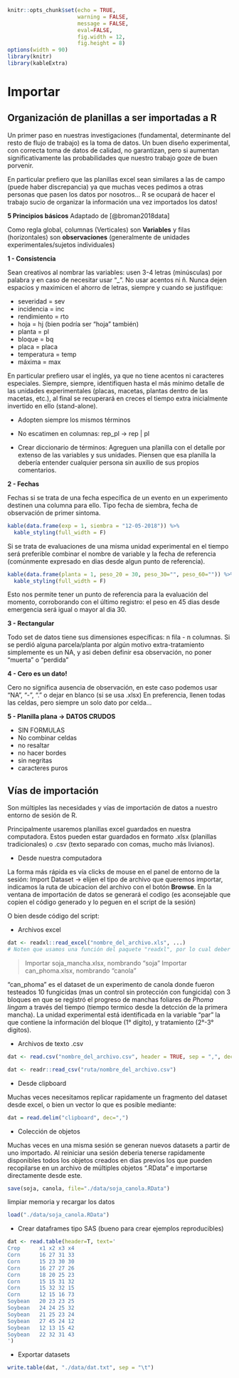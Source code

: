 ```r
knitr::opts_chunk$set(echo = TRUE, 
                      warning = FALSE, 
                      message = FALSE, 
                      eval=FALSE, 
                      fig.width = 12,
                      fig.height = 8)
options(width = 90)
library(knitr)
library(kableExtra)
```

# Importar {#import}

## Organización de planillas a ser importadas a R

Un primer paso en nuestras investigaciones (fundamental, determinante del resto de flujo de trabajo) es la toma de datos. Un buen diseño experimental, con correcta toma de datos de calidad, no garantizan, pero si aumentan significativamente las probabilidades que nuestro trabajo goze de buen porvenir. 

En particular prefiero que las planillas excel sean similares a las de campo (puede haber discrepancia) ya que muchas veces pedimos a otras personas que pasen los datos por nosotros…
R se ocupará de hacer el trabajo sucio de organizar la información una vez importados los datos!

**5 Principios básicos** Adaptado de [@broman2018data]

Como regla global, columnas (Verticales) son **Variables** y filas (horizontales) son **observaciones** (generalmente de unidades experimentales/sujetos individuales)

**1 - Consistencia**

Sean creativos al nombrar las variables: usen 3-4 letras (minúsculas) por palabra y en caso de necesitar usar “_”. No usar acentos ni ñ. Nunca dejen espacios y maximicen el ahorro de letras, siempre y cuando se justifique:

  * severidad = sev
  * incidencia = inc
  * rendimiento = rto 
  * hoja = hj (bien podría ser “hoja” también)
  * planta = pl
  * bloque = bq
  * placa = placa 
  * temperatura = temp
  * máxima = max

En particular prefiero usar el inglés, ya que no tiene acentos ni caracteres especiales. 
Siempre, siempre, identifiquen hasta el más mínimo detalle de las unidades experimentales (placas, macetas, plantas dentro de las macetas, etc.), al final se recuperará en creces el tiempo extra inicialmente invertido en ello (stand-alone).

* Adopten siempre los mismos términos

* No escatimen en columnas: rep_pl -> rep | pl

* Crear diccionario de términos: Agreguen una planilla con el detalle por extenso de las variables y sus unidades. Piensen que esa planilla la debería entender cualquier persona sin auxilio de sus propios comentarios. 

**2 - Fechas**

Fechas
si se trata de una fecha específica de un evento en un experimento destinen una columna para ello. Tipo fecha de siembra, fecha de observación de primer sintoma. 

```r
kable(data.frame(exp = 1, siembra = "12-05-2018")) %>%
  kable_styling(full_width = F)
```

Si se trata de evaluaciones de una misma unidad experimental en el tiempo será preferible combinar el nombre de variable y la fecha de referencia (comúnmente expresado en dias desde algun punto de referencia). 

```r
kable(data.frame(planta = 1, peso_20 = 30, peso_30="", peso_60="")) %>%
  kable_styling(full_width = F)
```

Esto nos permite tener un punto de referencia para la evaluación del momento, corroborando con el último registro: el peso en 45 dias desde emergencia será igual o mayor al dia 30. 
 

**3 - Rectangular**

Todo set de datos tiene sus dimensiones específicas: n fila - n columnas. 
Si se perdió alguna parcela/planta por algún motivo extra-tratamiento simplemente es un NA, y asi deben definir esa observación, no poner “muerta” o “perdida” 

**4 - Cero es un dato!** 

Cero no significa ausencia de observación, en este caso podemos usar “NA”, “-”, “.”  o dejar en blanco (si se usa .xlsx)
En preferencia, llenen todas las celdas, pero siempre un solo dato por celda... 

**5 - Planilla plana -> DATOS CRUDOS**

* SIN FORMULAS 
* No combinar celdas
* no resaltar
* no hacer bordes 
* sin negritas
* caracteres puros

## Vías de importación 

Son múltiples las necesidades y vías de importación de datos a nuestro entorno de sesión de R.

Principalmente usaremos planillas excel guardados en nuestra computadora. Estos pueden estar guardados en formato .xlsx (planillas tradicionales) o .csv (texto separado con comas, mucho más livianos). 

* Desde nuestra computadora

La forma más rápida es vía clicks de mouse en el panel de entorno de la sesión: Import Dataset -> elijen el tipo de archivo que queremos importar, indicamos la ruta de ubicacion del archivo con el botón **Browse**. En la ventana de importación de datos se generará el codigo (es aconsejable que copien el código generado y lo peguen en el script de la sesión)   

O bien desde código del script:
    
* Archivos excel 

```r
dat <- readxl::read_excel("nombre_del_archivo.xls", ...)
# Noten que usamos una función del paquete "readxl", por lo cual deber ser llamado antes o bien antecediendo el nombre de la función con "::"
```

> Importar soja_mancha.xlsx, nombrando "soja"
> Importar can_phoma.xlsx, nombrando "canola"

"can_phoma" es el dataset de un experimento de canola donde fueron testeados 10 fungicidas (mas un control sin protección con fungicida) con 3 bloques en que se registró el progreso de manchas foliares de *Phoma lingam* a través del tiempo (tiempo termico desde la detcción de la primera mancha). La unidad experimental está identificada en la variable "par" la que contiene la información del bloque (1° dígito), y tratamiento (2°-3° digitos).

* Archivos de texto .csv
    
```r
dat <- read.csv("nombre_del_archivo.csv", header = TRUE, sep = ",", dec = ".")# puede variar el simbolo de como se separan las columnas. Siempre chequear el banco de datos importados.

dat <- readr::read_csv("ruta/nombre_del_archivo.csv")
```

* Desde clipboard 

Muchas veces necesitamos replicar rapidamente un fragmento del dataset desde excel, o bien un vector lo que es posible mediante: 

```r
dat = read.delim("clipboard", dec=",")
```

* Colección de objetos 

Muchas veces en una misma sesión se generan nuevos datasets a partir de uno importado. Al reiniciar una sesión deberia tenerse rapidamente disponibles todos los objetos creados en dias previos los que pueden recopilarse en un archivo de múltiples objetos ".RData" e importarse directamente desde este.

```r
save(soja, canola, file="./data/soja_canola.RData")
```

limpiar memoria y recargar los datos

```r
load("./data/soja_canola.RData")
```

* Crear dataframes tipo SAS (bueno para crear ejemplos reproducibles)

```r
dat <- read.table(header=T, text='
Crop      x1 x2 x3 x4
Corn      16 27 31 33
Corn      15 23 30 30
Corn      16 27 27 26
Corn      18 20 25 23
Corn      15 15 31 32
Corn      15 32 32 15
Corn      12 15 16 73
Soybean   20 23 23 25
Soybean   24 24 25 32
Soybean   21 25 23 24
Soybean   27 45 24 12
Soybean   12 13 15 42
Soybean   22 32 31 43
')
```

* Exportar datasets

```r
write.table(dat, "./data/dat.txt", sep = "\t")
```
